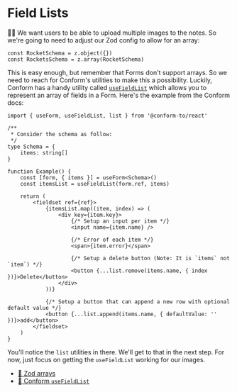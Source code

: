 # Field Lists

👨‍💼 We want users to be able to upload multiple images to the notes. So we're
going to need to adjust our Zod config to allow for an array:

```tsx
const RocketSchema = z.object({})
const RocketsSchema = z.array(RocketSchema)
```

This is easy enough, but remember that Forms don't support arrays. So we need to
reach for Conform's utilities to make this a possibility. Luckily, Conform has
a handy utility called
[`useFieldList`](https://conform.guide/api/react#usefieldlist) which allows you
to represent an array of fields in a Form. Here's the example from the Conform
docs:

```tsx
import { useForm, useFieldList, list } from '@conform-to/react'

/**
 * Consider the schema as follow:
 */
type Schema = {
	items: string[]
}

function Example() {
	const [form, { items }] = useForm<Schema>()
	const itemsList = useFieldList(form.ref, items)

	return (
		<fieldset ref={ref}>
			{itemsList.map((item, index) => (
				<div key={item.key}>
					{/* Setup an input per item */}
					<input name={item.name} />

					{/* Error of each item */}
					<span>{item.error}</span>

					{/* Setup a delete button (Note: It is `items` not `item`) */}
					<button {...list.remove(items.name, { index })}>Delete</button>
				</div>
			))}

			{/* Setup a button that can append a new row with optional default value */}
			<button {...list.append(items.name, { defaultValue: '' })}>add</button>
		</fieldset>
	)
}
```

You'll notice the `list` utilities in there. We'll get to that in the next step.
For now, just focus on getting the `useFieldList` working for our images.

- [📜 Zod arrays](https://zod.dev/?id=arrays)
- [📜 Conform `useFieldList`](https://conform.guide/api/react#usefieldlist)
